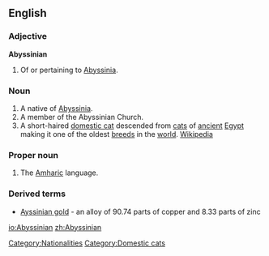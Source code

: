 ==English==

===Adjective===
'''Abyssinian'''

# Of or pertaining to [[Abyssinia]].

===Noun===
{{en-noun}}

# A native of [[Abyssinia]].
# A member of the Abyssinian Church.
# A short-haired [[domestic cat]] descended from [[cat]]s of [[ancient]] [[Egypt]] making it one of the oldest [[breed]]s in the [[world]]. [[w:Abyssinian (cat)|Wikipedia]]

===Proper noun===
{{en-proper noun}}

# The [[Amharic]] language.

===Derived terms===
*[[Ayssinian gold]] - an alloy of 90.74 parts of copper and 8.33 parts of zinc

[[Category:Nationalities]]
[[Category:Domestic cats]]

[[io:Abyssinian]]
[[zh:Abyssinian]]